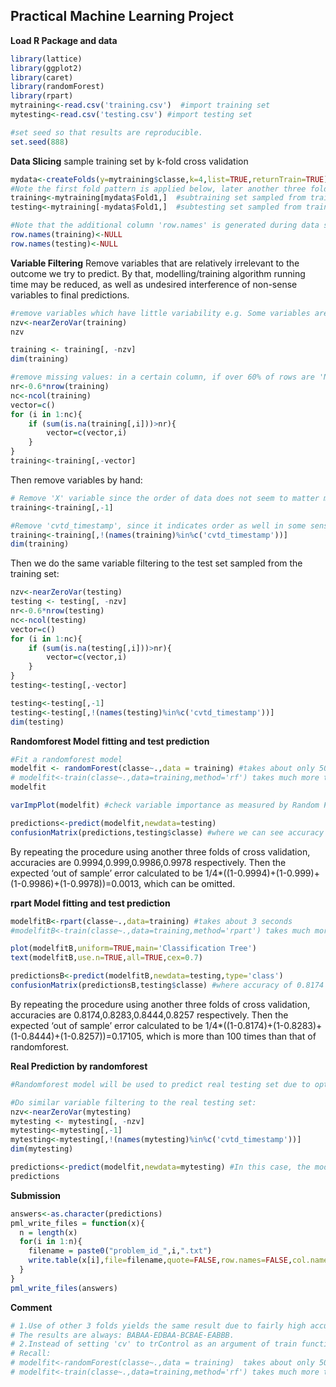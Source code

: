**Practical Machine Learning Project**
--------------------------

**Load R Package and data**
```r
library(lattice)
library(ggplot2)
library(caret)
library(randomForest)
library(rpart)
mytraining<-read.csv('training.csv')  #import training set
mytesting<-read.csv('testing.csv') #import testing set
```

```r
#set seed so that results are reproducible.
set.seed(888)
```


**Data Slicing**
sample training set by k-fold cross validation
```r
mydata<-createFolds(y=mytraining$classe,k=4,list=TRUE,returnTrain=TRUE)  
#Note the first fold pattern is applied below, later another three folds will be used in turns to evaluate the 'out of sample' error.
training<-mytraining[mydata$Fold1,]  #subtraining set sampled from training set
testing<-mytraining[-mydata$Fold1,]  #subtesting set sampled from training set
```
```r
#Note that the additional column 'row.names' is generated during data slicing procedure. It may be removed to avoid any further possible mistakes. 
row.names(training)<-NULL 
row.names(testing)<-NULL
```
**Variable Filtering**
Remove variables that are relatively irrelevant to the outcome we try to predict. By that, modelling/training algorithm running time may be reduced, as well as undesired interference of non-sense variables to final predictions.

```r
#remove variables which have little variability e.g. Some variables are always true/same.
nzv<-nearZeroVar(training)
nzv
```
```r
training <- training[, -nzv]
dim(training)
```
```r
#remove missing values: in a certain column, if over 60% of rows are 'NA's, remove the column(i.e. the variable)
nr<-0.6*nrow(training)
nc<-ncol(training)
vector=c()
for (i in 1:nc){
    if (sum(is.na(training[,i]))>nr){ 
        vector=c(vector,i)
    }
}
training<-training[,-vector]
```
Then remove variables by hand:
```r
# Remove 'X' variable since the order of data does not seem to matter much in this case, and it may interfere predictions if we make it a predictor.
training<-training[,-1] 
```
```r
#Remove 'cvtd_timestamp', since it indicates order as well in some sense. More essentially, it is a factor variable and will inevitably lead to failure of Randomforest modelfit predictions(an error will always occur if type of predictors between training and test set are inconsistent, especially factor)
training<-training[,!(names(training)%in%c('cvtd_timestamp'))]
dim(training)
```
Then we do the same variable filtering to the test set sampled from the training set:
```r
nzv<-nearZeroVar(testing)
testing <- testing[, -nzv]
nr<-0.6*nrow(testing)
nc<-ncol(testing)
vector=c()
for (i in 1:nc){
    if (sum(is.na(testing[,i]))>nr){
        vector=c(vector,i)
    }
}
testing<-testing[,-vector]

testing<-testing[,-1]
testing<-testing[,!(names(testing)%in%c('cvtd_timestamp'))]
dim(testing)
```

**Randomforest Model fitting and test prediction**
```r
#Fit a randomforest model 
modelfit <- randomForest(classe~.,data = training) #takes about only 50 seconds
# modelfit<-train(classe~.,data=training,method='rf') takes much more time to run!
modelfit
```
```r
varImpPlot(modelfit) #check variable importance as measured by Random Forest.
```
```r
predictions<-predict(modelfit,newdata=testing)
confusionMatrix(predictions,testing$classe) #where we can see accuracy of 0.9994, which is quite optimal.
```
By repeating the procedure using another three folds of cross validation, accuracies are 0.9994,0.999,0.9986,0.9978 respectively. Then the expected 'out of sample' error calculated to be 1/4*((1-0.9994)+(1-0.999)+(1-0.9986)+(1-0.9978))=0.0013, which can be omitted.

**rpart Model fitting and test prediction**
```r
modelfitB<-rpart(classe~.,data=training) #takes about 3 seconds
#modelfitB<-train(classe~.,data=training,method='rpart') takes much more time to run!
```
```r
plot(modelfitB,uniform=TRUE,main='Classification Tree')
text(modelfitB,use.n=TRUE,all=TRUE,cex=0.7)
```
```r
predictionsB<-predict(modelfitB,newdata=testing,type='class')
confusionMatrix(predictionsB,testing$classe) #where accuracy of 0.8174 can be seen. 
```
By repeating the procedure using another three folds of cross validation, accuracies are 0.8174,0.8283,0.8444,0.8257 respectively. Then the expected 'out of sample' error calculated to be 1/4*((1-0.8174)+(1-0.8283)+(1-0.8444)+(1-0.8257))=0.17105, which is more than 100 times than that of randomforest.

**Real Prediction by randomforest**
```r
#Randomforest model will be used to predict real testing set due to optimal accuracy.
```
```r
#Do similar variable filtering to the real testing set:
nzv<-nearZeroVar(mytesting)
mytesting <- mytesting[, -nzv]
mytesting<-mytesting[,-1]
mytesting<-mytesting[,!(names(mytesting)%in%c('cvtd_timestamp'))]
dim(mytesting)
```
```r
predictions<-predict(modelfit,newdata=mytesting) #In this case, the modelfit uses the 1st fold of the training set. 
predictions
```
**Submission**
```r
answers<-as.character(predictions)
pml_write_files = function(x){
  n = length(x)
  for(i in 1:n){
    filename = paste0("problem_id_",i,".txt")
    write.table(x[i],file=filename,quote=FALSE,row.names=FALSE,col.names=FALSE)
  }
}
pml_write_files(answers)
```

**Comment**
```r
# 1.Use of other 3 folds yields the same result due to fairly high accuracy of randomforest modelling.
# The results are always: BABAA-EDBAA-BCBAE-EABBB.
# 2.Instead of setting 'cv' to trControl as an argument of train function, it is much faster to do cross validation 'by hand'. The main reason would be: By experiment, the running time of train function is much greater!
# Recall:
# modelfit<-randomForest(classe~.,data = training)  takes about only 50 seconds
# modelfit<-train(classe~.,data=training,method='rf') takes much more time to run, let alone specifying trControl!
```


